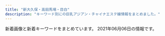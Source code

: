 ```yaml
---
title: "新大久保・高田馬場・目白"
description: "キーワード別にの巨乳アジアン・チャイナエステ嬢情報をまとめました。"
---
```


新着画像と新着キーワードをまとめています。
2021年06月06日の情報です。

<DmmAffiliateIns />
<KeywordTable
  shops={
    [
    {
        "keywords": {},
        "name": "\u6c34\u8272-\u30df\u30ba\u30a4\u30ed-",
        "img_links": [
            "http://kobo.mssg.jp/images/staff_bj4.png",
            "http://kobo.mssg.jp/layer/images/top.jpg",
            "http://kobo.mssg.jp/images/top2.jpg",
            "http://kobo.mssg.jp/images/top1.jpg",
            "http://kobo.mssg.jp/images/staff_bj1.png",
            "http://kobo.mssg.jp/layer/images/top/top_04.jpg",
            "http://kobo.mssg.jp/layer/images/top/top_02.jpg",
            "http://kobo.mssg.jp/images/staff_2b.jpg",
            "http://kobo.mssg.jp/layer/images/top/top_05.jpg",
            "http://kobo.mssg.jp/layer/images/top/top_08.png",
            "http://kobo.mssg.jp/images/1.jpg",
            "http://kobo.mssg.jp/images/staff_5.jpg",
            "http://kobo.mssg.jp/layer/images/top/top_03.jpg",
            "http://kobo.mssg.jp/layer/images/top/top_06.jpg",
            "http://kobo.mssg.jp/images/staff_2a.jpg",
            "http://kobo.mssg.jp/images/staff_8a.jpg",
            "http://kobo.mssg.jp/layer/images/top/top_01.jpg",
            "http://kobo.mssg.jp/images/info.png",
            "http://kobo.mssg.jp/images/s_info.png",
            "http://kobo.mssg.jp/images/staff_9a.jpg",
            "http://kobo.mssg.jp/images/staff_9b.jpg",
            "http://kobo.mssg.jp/images/staff_10a.jpg",
            "http://kobo.mssg.jp/images/wenzi-staff.png",
            "http://kobo.mssg.jp/images/staff_4.jpg",
            "http://kobo.mssg.jp/images/staff_8.jpg"
        ],
        "station": "JR\u5927\u4e45\u4fdd\u99c5\u5317\u53e3",
        "url": "http://kobo.mssg.jp/"
    },
    {
        "img_links": [
            "http://pretty.este.work/tg.jpg",
            "http://pretty.este.work/sakura.jpg",
            "http://pretty.este.work/nana.jpg",
            "http://pretty.este.work/sayurin.jpg",
            "http://pretty.este.work/news.jpg",
            "http://pretty.este.work/interior_t.jpg",
            "http://pretty.este.work/rec2.png",
            "http://pretty.este.work/rec1.png",
            "http://pretty.este.work/2.jpg",
            "http://pretty.este.work/up.jpg",
            "http://pretty.este.work/1.jpg",
            "http://pretty.este.work/int1.png",
            "http://pretty.este.work/3.jpg",
            "http://pretty.este.work/4.jpg",
            "http://pretty.este.work/staff_t.jpg",
            "http://pretty.este.work/head.jpg",
            "http://pretty.este.work/ayumi.jpg",
            "http://pretty.este.work/hana.jpg"
        ],
        "name": "Pretty \uff5e\u30d7\u30ea\u30c6\u30a3\u30fc\uff5e",
        "station": "JR\u9ad8\u7530\u99ac\u5834\u99c5",
        "keywords": {},
        "url": "http://pretty.este.work/"
    },
    {
        "url": "http://www.aromaonly1.com/",
        "station": "JR\u9ad8\u7530\u99ac\u5834\u99c5",
        "keywords": {
            "86": 4,
            "E": 2,
            "88": 3,
            "C": 3,
            "D": 2
        },
        "img_links": [
            "http://www.aromaonly1.com/my_work/images/pic1.png",
            "http://www.aromaonly1.com/images/index_08.jpg",
            "http://www.aromaonly1.com/uploads/2f5941103973429d3981087968a845a3.jpg",
            "http://www.aromaonly1.com/images/link_10.jpg",
            "http://www.aromaonly1.com/images/index_02.jpg",
            "http://www.aromaonly1.com/uploads/56e94a67d1aa4ea89d5f2064a387ab96.jpg",
            "http://www.aromaonly1.com/images/index_07.jpg",
            "http://www.aromaonly1.com/images/girls_10.jpg",
            "http://www.aromaonly1.com/uploads/b43afdf6c0db7020b472f89b05664984.jpg",
            "http://www.aromaonly1.com/images/index_21.jpg",
            "http://www.aromaonly1.com/images/index_06.jpg",
            "http://www.aromaonly1.com/images/index_03.jpg",
            "http://www.aromaonly1.com/images/index_04.jpg",
            "http://www.aromaonly1.com/uploads/8e9e8b4d89b256773f17dff61368328c.jpg",
            "http://www.aromaonly1.com/images/interior_10.jpg",
            "http://www.aromaonly1.com/uploads/3e6ede4dd71b9611bfc0fc01fff82057.jpg",
            "http://www.aromaonly1.com/images/service_10.jpg",
            "http://www.aromaonly1.com/images/index_11.jpg",
            "http://www.aromaonly1.com/images/fanhui.png",
            "http://www.aromaonly1.com/uploads/5f4083d49285cbe64774b1bd70e86150.jpg",
            "http://www.aromaonly1.com/images/index_15.jpg",
            "http://www.aromaonly1.com/images/index_20.jpg",
            "http://www.aromaonly1.com/images/service_11.jpg",
            "http://www.aromaonly1.com/uploads/e01fa669285bc99ba782abfd90a08bb2.jpg",
            "http://www.aromaonly1.com/uploads/c24b4a66b959c50d941c227e2167e47a.jpg",
            "http://www.aromaonly1.com/images/index_01.jpg",
            "http://www.aromaonly1.com/uploads/39a20c0f1405de5aa73fad53492e41be.jpg",
            "http://www.aromaonly1.com/uploads/18799c1985ca7d1cd026808323ec51c2.jpg",
            "http://www.aromaonly1.com/uploads/015cba9c432d730d26583fe998534fa6.jpg",
            "http://www.aromaonly1.com/images/index_14.jpg",
            "http://www.aromaonly1.com/images/index_18.jpg",
            "http://www.aromaonly1.com/uploads/66dc68de1f9c001b6f15d52303314efc.jpg",
            "http://www.aromaonly1.com/uploads/ac75f516de3602f2ed5de1d9e2383a35.jpg",
            "http://www.aromaonly1.com/images/index_16.jpg",
            "http://www.aromaonly1.com/images/index_17.jpg",
            "http://www.aromaonly1.com/images/aromaonly1_468x60.png",
            "http://www.aromaonly1.com/images/index_05.jpg",
            "http://www.aromaonly1.com/images/index_12.jpg",
            "http://www.aromaonly1.com/uploads/0d74a4af5e268e3562daa56048c13906.jpg",
            "http://www.aromaonly1.com/images/index_19.jpg"
        ],
        "name": "NEW ONLY ONE"
    },
    {
        "station": "JR\u5927\u4e45\u4fdd\u99c5\u5357\u53e3",
        "keywords": {},
        "img_links": [],
        "url": "https://venus.tyo.ac/",
        "name": "Venus -\u30f4\u30a3\u30fc\u30ca\u30b9-"
    },
    {
        "station": "JR\u5927\u4e45\u4fdd\u99c5\u5317\u53e3",
        "img_links": [],
        "url": "http://gogonoheya.ies.fun/",
        "keywords": {},
        "name": "Rabenda\u30fb\u30e9\u30d9\u30f3\u30c0\u30fc"
    },
    {
        "name": "RAN\uff5e\u30e9\u30f3\uff5e",
        "img_links": [
            "http://esthe.top/images/room_images/gallery-03.jpg",
            "http://esthe.top/images/an_2_03.jpg",
            "http://esthe.top/images/room_images/gallery-04.jpg",
            "http://esthe.top/images/demo/slider/tooltips/slide4.png",
            "http://esthe.top/images/acs_ima/access-04.jpg",
            "http://esthe.top/images/staff_images/staff_04b.jpg",
            "http://esthe.top/images/an_2_04.jpg",
            "http://esthe.top/images/index_02.jpg",
            "http://esthe.top/images/an_1_02.jpg",
            "http://esthe.top/images/demo/slider/images/slide3.png",
            "http://esthe.top/images/Bottom_01.jpg",
            "http://esthe.top/images/demo/slider/tooltips/slide3.png",
            "http://esthe.top/images/staff_images/staff_09a.jpg",
            "http://esthe.top/images/staff_images/staff_013a.jpg",
            "http://esthe.top/images/acs_ima/access-02.jpg",
            "http://esthe.top/images/room_images/gallery-05.jpg",
            "http://esthe.top/images/demo/slider/images/slide2.png",
            "http://esthe.top/images/staff_images/staff_07a.jpg",
            "http://esthe.top/images/demo/slider/images/slide4.png",
            "http://esthe.top/images/an_2_06.jpg",
            "http://esthe.top/images/room_images/index-01.jpg",
            "http://esthe.top/images/demo/slider/images/slide1.png",
            "http://esthe.top/images/room_images/gallery-01.jpg",
            "http://esthe.top/images/demo/slider/tooltips/slide1.png",
            "http://esthe.top/images/staff_images/staff_09b.jpg",
            "http://esthe.top/images/an_1_04.jpg",
            "http://esthe.top/images/room_images/gallery-02.jpg",
            "http://esthe.top/images/demo/slider/tooltips/slide5.png",
            "http://esthe.top/images/an_1_03.jpg",
            "http://esthe.top/images/QRcode.jpg",
            "http://esthe.top/images/staff_images/staff_01b.jpg",
            "http://esthe.top/images/an_2_05.jpg",
            "http://esthe.top/images/an_2_07.jpg",
            "http://esthe.top/images/room_images/index-02.jpg",
            "http://esthe.top/images/staff_images/staff_010a.jpg",
            "http://esthe.top/images/demo/slider/tooltips/slide2.png",
            "http://esthe.top/images/room_images/gallery-06.jpg",
            "http://esthe.top/images/an_2_02.jpg",
            "http://esthe.top/images/an_1_05.jpg",
            "http://esthe.top/images/acs_ima/access-03.jpg",
            "http://esthe.top/images/Bottom_02.jpg",
            "http://esthe.top/images/acs_ima/access-01.jpg",
            "http://esthe.top/images/demo/slider/images/slide5.png",
            "http://esthe.top/images/an_1_06.jpg",
            "http://esthe.top/images/staff_images/staff_07b.jpg",
            "http://esthe.top/images/staff_images/staff_010b.jpg",
            "http://esthe.top/images/an_1_07.jpg",
            "http://esthe.top/images/staff_images/staff_012a.jpg",
            "http://esthe.top/images/staff_images/staff_01a.jpg",
            "http://esthe.top/images/staff_images/staff_04a.jpg"
        ],
        "station": "JR\u9ad8\u7530\u99ac\u5834\u99c5\u6771\u53e3",
        "keywords": {},
        "url": "http://esthe.top/"
    },
    {
        "station": "JR\u65b0\u5927\u4e45\u4fdd\u99c5",
        "url": "http://familiar.tyo.cm/",
        "img_links": [
            "http://familiar.tyo.cm/photos/sites/37/2019/10/2019100304481325.jpg",
            "http://familiar.tyo.cm/photos/sites/37/2019/10/2019102502193826.jpg",
            "http://familiar.tyo.cm/photos/sites/37/2021/05/2021052506592522.jpg",
            "http://familiar.tyo.cm/photos/sites/37/2019/03/2019032406115598.jpg",
            "http://familiar.tyo.cm/photos/sites/37/2019/03/2019032406115451.jpg",
            "http://familiar.tyo.cm/photos/sites/37/2019/03/2019031806471671.jpg",
            "http://familiar.tyo.cm/photos/sites/37/2019/11/2019112002511160.jpg",
            "http://familiar.tyo.cm/photos/sites/37/2019/12/2019120401354873.jpg",
            "http://familiar.tyo.cm/images/1.png",
            "http://familiar.tyo.cm/photos/sites/37/2019/11/2019110802115992.jpg",
            "http://familiar.tyo.cm/photos/sites/37/2019/12/2019120502265383.jpg",
            "http://familiar.tyo.cm/photos/sites/37/2019/09/2019090503385014.jpg",
            "http://familiar.tyo.cm/photos/sites/37/2019/06/2019061502562745.jpg",
            "http://familiar.tyo.cm/photos/sites/37/2019/12/2019120401354980.jpg",
            "http://familiar.tyo.cm/photos/sites/37/2018/12/2018121903013346.jpg",
            "http://familiar.tyo.cm/photos/sites/37/2019/12/201912130833132.jpg",
            "http://familiar.tyo.cm/photos/sites/37/2019/03/2019032406115446.jpg",
            "http://familiar.tyo.cm/photos/sites/37/2019/03/2019032406115312.jpg",
            "http://familiar.tyo.cm/images/s_staff.jpg",
            "http://familiar.tyo.cm/photos/sites/37/2019/12/2019120401355046.jpg",
            "http://familiar.tyo.cm/photos/sites/37/2019/06/2019060406241084.jpg",
            "http://familiar.tyo.cm/photos/sites/37/2021/05/2021052506414738.jpg",
            "http://familiar.tyo.cm/images/top.png",
            "http://familiar.tyo.cm/photos/sites/37/2019/03/2019032406115311.jpg",
            "http://familiar.tyo.cm/photos/sites/37/2019/06/201906040617136.jpg",
            "http://familiar.tyo.cm/photos/sites/37/2019/11/2019112902341792.jpg",
            "http://familiar.tyo.cm/images/tel.png",
            "http://familiar.tyo.cm/photos/sites/37/2019/06/2019060406161857.jpg",
            "http://familiar.tyo.cm/images/s_news.jpg",
            "http://familiar.tyo.cm/photos/sites/37/2019/03/2019032406115491.jpg",
            "http://familiar.tyo.cm/photos/sites/37/2018/12/2018121903022968.jpg",
            "http://familiar.tyo.cm/photos/sites/37/2019/12/2019120502264671.jpg",
            "http://familiar.tyo.cm/photos/sites/37/2019/06/2019061502562797.jpg",
            "http://familiar.tyo.cm/images/mobile.jpg",
            "http://familiar.tyo.cm/photos/sites/37/2019/10/2019102408541458.jpg",
            "http://familiar.tyo.cm/photos/sites/37/2019/06/2019062210030384.jpg",
            "http://familiar.tyo.cm/photos/sites/37/2019/09/201909270657496.jpg",
            "http://familiar.tyo.cm/images/s_link.jpg",
            "http://familiar.tyo.cm/photos/sites/37/2019/06/2019061502562798.jpg",
            "http://familiar.tyo.cm/photos/sites/37/2019/03/2019032406115440.jpg",
            "http://familiar.tyo.cm/photos/sites/37/2019/10/2019102502193551.jpg"
        ],
        "keywords": {
            "83": 7,
            "87": 58,
            "C": 2,
            "86": 74,
            "D": 151,
            "88": 21,
            "E": 28,
            "85": 21
        },
        "name": "Familiar\u30fb\u30d5\u30a1\u30df\u30ea\u30fc\u30a2"
    },
    {
        "img_links": [
            "http://www.kity.work/img/sara1.jpg",
            "http://www.kity.work/images/interior_t.jpg",
            "http://www.kity.work/images/ac2.jpg",
            "http://www.kity.work/images/tg.jpg",
            "http://www.kity.work/img/erina1.jpg",
            "http://www.kity.work/staff/sara.jpg",
            "http://www.kity.work/images/3.jpg",
            "http://www.kity.work/img/aoi1.jpg",
            "http://www.kity.work/images/6.jpg",
            "http://www.kity.work/images/tel.jpg",
            "http://www.kity.work/img/yuka2.jpg",
            "http://www.kity.work/img/nana1.jpg",
            "http://www.kity.work/images/s1.jpg",
            "http://www.kity.work/staff/yuka.jpg",
            "http://www.kity.work/img/aoi2.jpg",
            "http://www.kity.work/staff/aoi.jpg",
            "http://www.kity.work/images/int2.jpg",
            "http://www.kity.work/images/1.jpg",
            "http://www.kity.work/images/news.jpg",
            "http://www.kity.work/images/5.jpg",
            "http://www.kity.work/images/7.jpg",
            "http://www.kity.work/images/head.jpg",
            "http://www.kity.work/img/erina2.jpg",
            "http://www.kity.work/images/staff_t.jpg",
            "http://www.kity.work/images/s2.jpg",
            "http://www.kity.work/images/s1.png",
            "http://www.kity.work/img/sara2.jpg",
            "http://www.kity.work/images/up.jpg",
            "http://www.kity.work/images/int1.jpg",
            "http://www.kity.work/staff/nana.jpg",
            "http://www.kity.work/images/sys.jpg",
            "http://www.kity.work/img/yuka1.jpg",
            "http://www.kity.work/staff/erina.jpg"
        ],
        "keywords": {},
        "station": "JR\u9ad8\u7530\u99ac\u5834\u99c5\u65e9\u7a32\u7530\u53e3",
        "name": "\u98a8\u96c5\u5802 \uff5e\u3075\u3046\u304c\u3069\u3046\uff5e",
        "url": "http://www.kity.work/"
    },
    {
        "name": "\u7652\u3057\u306e\u51fa\u4f1a\u3044",
        "img_links": [
            "http://p-aroma.work/staff/mayu.jpg",
            "http://p-aroma.work/images/int2.png",
            "http://p-aroma.work/img/kasumi1.png",
            "http://p-aroma.work/images/int1.png",
            "http://p-aroma.work/images/1.jpg",
            "http://p-aroma.work/images/news.jpg",
            "http://p-aroma.work/images/s1.jpg",
            "http://p-aroma.work/staff/mirai.jpg",
            "http://p-aroma.work/staff/ayaka.jpg",
            "http://p-aroma.work/img/mirai1.png",
            "http://p-aroma.work/images/s2.jpg",
            "http://p-aroma.work/staff/rina.jpg",
            "http://p-aroma.work/images/3.jpg",
            "http://p-aroma.work/images/head.jpg",
            "http://p-aroma.work/staff/kasumi.jpg",
            "http://p-aroma.work/images/sys.png",
            "http://p-aroma.work/images/tel.jpg",
            "http://p-aroma.work/images/7.jpg",
            "http://p-aroma.work/img/ayaka1.png",
            "http://p-aroma.work/images/4.jpg",
            "http://p-aroma.work/img/haru1.png",
            "http://p-aroma.work/img/rina1.png",
            "http://p-aroma.work/images/2.jpg",
            "http://p-aroma.work/images/6.jpg",
            "http://p-aroma.work/staff/haru.jpg",
            "http://p-aroma.work/img/mayu1.png",
            "http://p-aroma.work/images/s1.png",
            "http://p-aroma.work/images/staff_t.png",
            "http://p-aroma.work/images/interior_t.png",
            "http://p-aroma.work/images/mobile.jpg"
        ],
        "url": "http://p-aroma.work/",
        "station": "JR\u5927\u4e45\u4fdd\u99c5\u5317\u53e3",
        "keywords": {}
    },
    {
        "img_links": [
            "https://www.cocoro556.in/img/material/pageheaderimg1.jpg",
            "https://www.cocoro556.in/img/material/pageheaderimg3.jpg",
            "https://www.cocoro556.in/img/material/p3_t1.png",
            "https://www.cocoro556.in/img/girl/thumb/smain1671d805234c8fbb465b0ed26b0a1e25b455.jpg",
            "https://www.cocoro556.in/img/material/gm6_rollout.png",
            "https://www.cocoro556.in/img/material/top_t1.png",
            "https://www.cocoro556.in/img/material/p6_t3.png",
            "https://www.cocoro556.in/img/girl/main/smain126142f85375ac3eb532582567360874d2d6.jpg",
            "https://www.cocoro556.in/img/girl/thumb/smain1421b75436b0012f83588e08b8d8eb48c8c2.jpg",
            "https://www.cocoro556.in/img/material/gm3_rollout.png",
            "https://www.cocoro556.in/img/material/mobilesite.png",
            "https://www.cocoro556.in/img/material/p6_t3_subt1.png",
            "https://www.cocoro556.in/img/girl/thumb/smain1442346e3df3ff1cef1386c89c6ba9e9f72e.jpg",
            "https://www.cocoro556.in/img/girl/thumb/smain1443346e3df3ff1cef1386c89c6ba9e9f72e.jpg",
            "https://www.cocoro556.in/img/camp/camp20210501premium.jpg",
            "https://www.cocoro556.in/img/material/pd_number.png",
            "https://www.cocoro556.in/img/material/pd_st1.png",
            "https://www.cocoro556.in/img/girl/list/slist144346e3df3ff1cef1386c89c6ba9e9f72e.jpg",
            "https://www.cocoro556.in/img/material/p3_1_t1.png",
            "https://www.cocoro556.in/img/girl/thumb/smain1461f806d031a1244ccfaa8b4d307f6ef6d7.jpg",
            "https://www.cocoro556.in/img/girl/main/smain1671d805234c8fbb465b0ed26b0a1e25b455.jpg",
            "https://www.cocoro556.in/img/girl/list/slist154a1f8e548a2959236fdd0e7abcde80ac7.jpg",
            "https://www.cocoro556.in/img/girl/thumb/smain1491773ceed1a7cd35919e9c6866285fb943.jpg",
            "https://www.cocoro556.in/img/girl/main/smain1491773ceed1a7cd35919e9c6866285fb943.jpg",
            "https://www.cocoro556.in/img/girl/thumb/smain1423ae12bc52cc115b3190fbe6a84a8ffa74.jpg",
            "https://www.cocoro556.in/img/material/p2_t2_subt5_m2.png",
            "https://www.cocoro556.in/img/material/top_t2.png",
            "https://www.cocoro556.in/img/material/p2_t2_sub_m1_3.png",
            "https://www.cocoro556.in/img/material/photost3rev1.png",
            "https://www.cocoro556.in/img/girl/thumb/smain1543ab2e0ee9f9fde8103e9fe80e33b07761.jpg",
            "https://www.cocoro556.in/img/girl/thumb/smain1541a1f8e548a2959236fdd0e7abcde80ac7.jpg",
            "https://www.cocoro556.in/img/material/gm2_rollout.png",
            "https://www.cocoro556.in/img/material/p2_t2.png",
            "https://www.cocoro556.in/img/girl/main/smain16616b52cc464ee28ef5cf18bb2b1e5be8c2.jpg",
            "https://www.cocoro556.in/img/material/top_t4.png",
            "https://www.cocoro556.in/img/material/gm6_rollover.png",
            "https://www.cocoro556.in/img/girl/thumb/smain1672d805234c8fbb465b0ed26b0a1e25b455.jpg",
            "https://www.cocoro556.in/img/material/pd_st3.png",
            "https://www.cocoro556.in/img/girl/thumb/smain14922dea5bdda380e76839c012ab24bd9f82.jpg",
            "https://www.cocoro556.in/img/girl/main/smain1541a1f8e548a2959236fdd0e7abcde80ac7.jpg",
            "https://www.cocoro556.in/img/girl/list/slist1666b52cc464ee28ef5cf18bb2b1e5be8c2.jpg",
            "https://www.cocoro556.in/img/girl/thumb/smain16616b52cc464ee28ef5cf18bb2b1e5be8c2.jpg",
            "https://www.cocoro556.in/img/girl/thumb/smain1441346e3df3ff1cef1386c89c6ba9e9f72e.jpg",
            "https://www.cocoro556.in/img/material/gm4_rollout.png",
            "https://www.cocoro556.in/img/girl/list/slist149a7ba2e87eeed7d2ede49599bc2037647.jpg",
            "https://www.cocoro556.in/img/girl/thumb/smain16626b52cc464ee28ef5cf18bb2b1e5be8c2.jpg",
            "https://www.cocoro556.in/img/girl/thumb/smain1422b75436b0012f83588e08b8d8eb48c8c2.jpg",
            "https://www.cocoro556.in/img/material/gm3_rollover.png",
            "https://www.cocoro556.in/img/girl/list/slist16435ee9e4407f412c3d2708030a189f1c0.jpg",
            "https://www.cocoro556.in/img/material/top_t3_subt1.png",
            "https://www.cocoro556.in/img/material/p6_t1.png",
            "https://www.cocoro556.in/img/material/p2_t2_subt2.png",
            "https://www.cocoro556.in/img/material/photost5.png",
            "https://www.cocoro556.in/img/girl/list/slist167f0b4414b94d2c934624a47b21815ef54.jpg",
            "https://www.cocoro556.in/img/camp/camp20210601.jpg",
            "https://www.cocoro556.in/img/material/p2_t2_sub_m1_2.png",
            "https://www.cocoro556.in/img/material/accminimgrev1.jpg",
            "https://www.cocoro556.in/img/material/photost2rev1.png",
            "https://www.cocoro556.in/img/girl/thumb/smain16636b52cc464ee28ef5cf18bb2b1e5be8c2.jpg",
            "https://www.cocoro556.in/img/material/p2_t2_sub_m1_1.png",
            "https://www.cocoro556.in/img/girl/main/smain1461f806d031a1244ccfaa8b4d307f6ef6d7.jpg",
            "https://www.cocoro556.in/img/girl/thumb/smain1462f806d031a1244ccfaa8b4d307f6ef6d7.jpg",
            "https://www.cocoro556.in/img/material/top_t3_imgrev1.jpg",
            "https://www.cocoro556.in/img/material/photost7.png",
            "https://www.cocoro556.in/img/girl/thumb/smain14634879628e490d1ecf1cd7a9d727569f95.jpg",
            "https://www.cocoro556.in/img/material/photost6.png",
            "https://www.cocoro556.in/img/material/pageheaderimg4.jpg",
            "https://www.cocoro556.in/img/material/p2_t2_subt5_m1.png",
            "https://www.cocoro556.in/img/girl/thumb/smain126242f85375ac3eb532582567360874d2d6.jpg",
            "https://www.cocoro556.in/img/material/p2_t2_subt4.png",
            "https://www.cocoro556.in/img/girl/main/smain164135ee9e4407f412c3d2708030a189f1c0.jpg",
            "https://www.cocoro556.in/img/material/pd_st2.png",
            "https://www.cocoro556.in/img/girl/thumb/smain1493773ceed1a7cd35919e9c6866285fb943.jpg",
            "https://www.cocoro556.in/img/material/pageheaderimg2.jpg",
            "https://www.cocoro556.in/img/girl/main/smain1421b75436b0012f83588e08b8d8eb48c8c2.jpg",
            "https://www.cocoro556.in/img/material/top_t3.png",
            "https://www.cocoro556.in/img/girl/thumb/smain1542a1f8e548a2959236fdd0e7abcde80ac7.jpg",
            "https://www.cocoro556.in/img/girl/list/slist146f806d031a1244ccfaa8b4d307f6ef6d7.jpg",
            "https://www.cocoro556.in/img/girl/thumb/smain164135ee9e4407f412c3d2708030a189f1c0.jpg",
            "https://www.cocoro556.in/img/material/gm5_rollout.png",
            "https://www.cocoro556.in/img/material/photost1.png",
            "https://www.cocoro556.in/img/material/p2_t2_subt4_m1.png",
            "https://www.cocoro556.in/img/girl/main/smain1441346e3df3ff1cef1386c89c6ba9e9f72e.jpg",
            "https://www.cocoro556.in/img/material/p2_t2_subt5.png",
            "https://www.cocoro556.in/img/material/ftel.png",
            "https://www.cocoro556.in/img/girl/thumb/smain1673d805234c8fbb465b0ed26b0a1e25b455.jpg",
            "https://www.cocoro556.in/img/material/gm5_rollover.png",
            "https://www.cocoro556.in/img/girl/thumb/smain126332fd72809eba38056753c1720b05d8d5.jpg",
            "https://www.cocoro556.in/img/material/p6_t2.png",
            "https://www.cocoro556.in/img/material/p5_t1.png",
            "https://www.cocoro556.in/img/material/gm2_rollover.png",
            "https://www.cocoro556.in/img/girl/list/slist12642f85375ac3eb532582567360874d2d6.jpg",
            "https://www.cocoro556.in/img/girl/list/slist142b75436b0012f83588e08b8d8eb48c8c2.jpg",
            "https://www.cocoro556.in/img/girl/thumb/smain126142f85375ac3eb532582567360874d2d6.jpg",
            "https://www.cocoro556.in/img/material/p2_t2_subt3.png",
            "https://www.cocoro556.in/img/material/gm1_rollover.png",
            "https://www.cocoro556.in/img/camp/camp20210403short.jpg",
            "https://www.cocoro556.in/img/material/p2_t2_subt1.png",
            "https://www.cocoro556.in/img/material/age_rollout.png",
            "https://www.cocoro556.in/img/material/p6_t2_subt1.png",
            "https://www.cocoro556.in/img/material/leftinfo.png",
            "https://www.cocoro556.in/img/material/photost4rev1.png",
            "https://www.cocoro556.in/img/material/gm1_rollout.png"
        ],
        "station": "JR\u5927\u4e45\u4fdd\u99c5\u5317\u53e3",
        "url": "https://www.cocoro556.in/",
        "name": "COCORO",
        "keywords": {
            "E": 1,
            "C": 21,
            "\u30bb\u30af\u30b7\u30fc": 1
        }
    },
    {
        "img_links": [
            "http://familiar.ests.jp/photos/sites/33/2020/10/2020101901153954.jpg",
            "http://familiar.ests.jp/images/staff_bj1s.png",
            "http://familiar.ests.jp/images/service.jpg",
            "http://familiar.ests.jp/images/acc.png",
            "http://familiar.ests.jp/images/bian.jpg",
            "http://familiar.ests.jp/images/staff_bj4s.png",
            "http://familiar.ests.jp/images/nei_bj1.png",
            "http://familiar.ests.jp/images/news.png",
            "http://familiar.ests.jp/photos/sites/33/2019/09/2019092718570723.jpg",
            "http://familiar.ests.jp/photos/sites/33/2019/07/2019073009094778.jpg",
            "http://familiar.ests.jp/images/s_staff.png",
            "http://familiar.ests.jp/images/info.png",
            "http://familiar.ests.jp/images/s_service.png",
            "http://familiar.ests.jp/images/top.jpg",
            "http://familiar.ests.jp/photos/sites/33/2020/10/2020101409554799.jpg",
            "http://familiar.ests.jp/images/mobile.jpg",
            "http://familiar.ests.jp/images/s_link.png",
            "http://familiar.ests.jp/photos/sites/33/2019/09/2019092318545965.jpg",
            "http://familiar.ests.jp/photos/sites/33/2019/09/2019092718554568.jpg"
        ],
        "url": "http://familiar.ests.jp/",
        "station": "JR\u9ad8\u7530\u99ac\u5834\u99c5\u65e9\u7a32\u7530\u53e3",
        "name": "\u99ac\u5834one",
        "keywords": {
            "86": 3,
            "83": 3,
            "C": 18
        }
    },
    {
        "station": "JR\u5927\u4e45\u4fdd\u99c5\u5317\u53e3",
        "img_links": [
            "http://aes-treat.com/scdl/staff/10861mb.jpg",
            "http://aes-treat.com/scdl/staff/10941mb.jpg",
            "http://aes-treat.com/scdl/staff/10771mb.jpg",
            "http://aes-treat.com/scdl/staff/11191.jpg",
            "http://aes-treat.com/scdl/staff/10721.jpg",
            "http://aes-treat.com/scdl/staff/11051.jpg",
            "http://aes-treat.com/img/ttl_staff.png",
            "http://aes-treat.com/img/ttl_mobile.jpg",
            "http://aes-treat.com/scdl/staff/11051mb.jpg",
            "http://aes-treat.com/scdl/staff/11161mb.jpg",
            "http://aes-treat.com/scdl/staff/10981mb.jpg",
            "http://aes-treat.com/scdl/staff/10651.jpg",
            "http://aes-treat.com/scdl/staff/10981.jpg",
            "http://aes-treat.com/scdl/staff/10681.jpg",
            "http://aes-treat.com/scdl/staff/10971.jpg",
            "http://aes-treat.com/img/ttl_sister.png",
            "http://aes-treat.com/scdl/staff/11131.jpg",
            "http://aes-treat.com/scdl/staff/11111.jpg",
            "http://aes-treat.com/scdl/staff/10901mb.jpg",
            "http://aes-treat.com/scdl/staff/10891mb.jpg",
            "http://aes-treat.com/scdl/staff/10771.jpg",
            "http://aes-treat.com/scdl/staff/11191mb.jpg",
            "http://aes-treat.com/scdl/staff/10841.jpg",
            "http://aes-treat.com/scdl/staff/10972.jpg",
            "http://aes-treat.com/scdl/staff/11131mb.jpg",
            "http://aes-treat.com/scdl/staff/11211.jpg",
            "http://aes-treat.com/scdl/staff/11101mb.jpg",
            "http://aes-treat.com/scdl/staff/11091mb.jpg",
            "http://aes-treat.com/scdl/staff/11081.jpg",
            "http://aes-treat.com/scdl/staff/10811mb.jpg",
            "http://aes-treat.com/img/system/campaign.jpg",
            "http://aes-treat.com/img/ttl_attbnr.jpg",
            "http://aes-treat.com/scdl/staff/11151mb.jpg",
            "http://aes-treat.com/scdl/staff/11041mb.jpg",
            "http://aes-treat.com/scdl/staff/10681mb.jpg",
            "http://aes-treat.com/scdl/staff/11201mb.jpg",
            "http://aes-treat.com/pic/head.jpg",
            "http://aes-treat.com/scdl/staff/11201.jpg",
            "http://aes-treat.com/scdl/staff/10971mb.jpg",
            "http://aes-treat.com/scdl/staff/11151.jpg",
            "http://aes-treat.com/scdl/staff/10902.jpg",
            "http://aes-treat.com/scdl/staff/10941.jpg",
            "http://aes-treat.com/img/ttl_att.png",
            "http://aes-treat.com/scdl/staff/11091.jpg",
            "http://aes-treat.com/scdl/staff/10901.jpg",
            "http://aes-treat.com/scdl/staff/10811.jpg",
            "http://aes-treat.com/scdl/staff/11161.jpg",
            "http://aes-treat.com/i/files/homeimg.jpg",
            "http://aes-treat.com/scdl/staff/10171mb.jpg",
            "http://aes-treat.com/scdl/staff/11111mb.jpg",
            "http://aes-treat.com/scdl/staff/11211mb.jpg",
            "http://aes-treat.com/scdl/staff/11101.jpg",
            "http://aes-treat.com/pic/top2.jpg",
            "http://aes-treat.com/scdl/staff/10171.jpg",
            "http://aes-treat.com/scdl/staff/10651mb.jpg",
            "http://aes-treat.com/scdl/staff/10721mb.jpg",
            "http://aes-treat.com/scdl/staff/10891.jpg",
            "http://aes-treat.com/scdl/staff/11162.jpg",
            "http://aes-treat.com/pic/top1.jpg",
            "http://aes-treat.com/scdl/staff/11121mb.jpg",
            "http://aes-treat.com/scdl/staff/10841mb.jpg",
            "http://aes-treat.com/img/ttl_nouka.jpg",
            "http://aes-treat.com/scdl/staff/11121.jpg",
            "http://aes-treat.com/scdl/staff/10861.jpg",
            "http://aes-treat.com/scdl/staff/11081mb.jpg",
            "http://aes-treat.com/scdl/staff/10842.jpg",
            "http://aes-treat.com/scdl/staff/11041.jpg"
        ],
        "name": "Lovely Heart \u5927\u4e45\u4fdd\u5225\u9928",
        "keywords": {
            "C": 37
        },
        "url": "http://aes-treat.com/"
    },
    {
        "url": "http://www.e-candy.work/",
        "station": "\u65b0\u5927\u4e45\u4fdd\u99c5",
        "keywords": {},
        "img_links": [
            "http://www.e-candy.work/images/8.jpg",
            "http://www.e-candy.work/images/info.png",
            "http://www.e-candy.work/images/s1.png",
            "http://www.e-candy.work/img/nana1.jpg",
            "http://www.e-candy.work/img/mimi1.jpg",
            "http://www.e-candy.work/images/mobile.jpg",
            "http://www.e-candy.work/images/sys3.png",
            "http://www.e-candy.work/images/tel.jpg",
            "http://www.e-candy.work/img/miki1.jpg",
            "http://www.e-candy.work/img/nami1.jpg",
            "http://www.e-candy.work/images/1.jpg",
            "http://www.e-candy.work/img/rina1.jpg",
            "http://www.e-candy.work/images/interior_t.png",
            "http://www.e-candy.work/images/11.jpg",
            "http://www.e-candy.work/img/aya1.jpg",
            "http://www.e-candy.work/images/10.jpg",
            "http://www.e-candy.work/images/12.jpg",
            "http://www.e-candy.work/images/3.jpg",
            "http://www.e-candy.work/images/5.jpg",
            "http://www.e-candy.work/images/news.jpg",
            "http://www.e-candy.work/images/head.jpg",
            "http://www.e-candy.work/img/haruka1.jpg",
            "http://www.e-candy.work/img/hana1.jpg",
            "http://www.e-candy.work/images/sys1.jpg",
            "http://www.e-candy.work/images/sys2.jpg",
            "http://www.e-candy.work/images/int2.png",
            "http://www.e-candy.work/images/6.jpg",
            "http://www.e-candy.work/images/newface.png",
            "http://www.e-candy.work/images/7.jpg",
            "http://www.e-candy.work/images/9.jpg",
            "http://www.e-candy.work/img/yui1.jpg",
            "http://www.e-candy.work/img/risa1.jpg",
            "http://www.e-candy.work/img/ai1.jpg",
            "http://www.e-candy.work/images/staff_t.png",
            "http://www.e-candy.work/images/int1.png",
            "http://www.e-candy.work/images/4.jpg"
        ],
        "name": "Lui\uff5e\u30eb\u30a4\uff5e"
    },
    {
        "img_links": [
            "http://aes-salon.com/scdl/staff/10121mb.jpg",
            "http://aes-salon.com/img/ttl_nouka.jpg",
            "http://aes-salon.com/scdl/staff/10651.jpg",
            "http://aes-salon.com/scdl/staff/10341.jpg",
            "http://aes-salon.com/scdl/staff/10502.jpg",
            "http://aes-salon.com/scdl/staff/10671mb.jpg",
            "http://aes-salon.com/scdl/staff/10441mb.jpg",
            "http://aes-salon.com/scdl/staff/10711mb.jpg",
            "http://aes-salon.com/img/access/road3.jpg",
            "http://aes-salon.com/scdl/staff/10092.jpg",
            "http://aes-salon.com/scdl/staff/10462.jpg",
            "http://aes-salon.com/img/access/roaddm.png",
            "http://aes-salon.com/scdl/staff/10501mb.jpg",
            "http://aes-salon.com/pic/top2.jpg",
            "http://aes-salon.com/img/ttl_sister.png",
            "http://aes-salon.com/scdl/staff/10731mb.jpg",
            "http://aes-salon.com/scdl/staff/10621mb.jpg",
            "http://aes-salon.com/scdl/staff/10292.jpg",
            "http://aes-salon.com/scdl/staff/10631mb.jpg",
            "http://aes-salon.com/scdl/staff/10621.jpg",
            "http://aes-salon.com/scdl/staff/10472.jpg",
            "http://aes-salon.com/scdl/staff/10291mb.jpg",
            "http://aes-salon.com/scdl/staff/10461mb.jpg",
            "http://aes-salon.com/scdl/staff/10602.jpg",
            "http://aes-salon.com/scdl/staff/10661.jpg",
            "http://aes-salon.com/scdl/staff/10571mb.jpg",
            "http://aes-salon.com/scdl/staff/10591mb.jpg",
            "http://aes-salon.com/scdl/staff/10351mb.jpg",
            "http://aes-salon.com/scdl/staff/10661mb.jpg",
            "http://aes-salon.com/scdl/staff/10411.jpg",
            "http://aes-salon.com/scdl/staff/10731.jpg",
            "http://aes-salon.com/img/ttl_attbnr.jpg",
            "http://aes-salon.com/scdl/staff/10691mb.jpg",
            "http://aes-salon.com/img/ttl_att.png",
            "http://aes-salon.com/img/ttl_bekan.jpg",
            "http://aes-salon.com/scdl/staff/10592.jpg",
            "http://aes-salon.com/scdl/staff/10601.jpg",
            "http://aes-salon.com/scdl/staff/10561mb.jpg",
            "http://aes-salon.com/scdl/staff/10691.jpg",
            "http://aes-salon.com/img/access/road2.jpg",
            "http://aes-salon.com/scdl/staff/10562.jpg",
            "http://aes-salon.com/scdl/staff/10511mb.jpg",
            "http://aes-salon.com/scdl/staff/10651mb.jpg",
            "http://aes-salon.com/scdl/staff/10501.jpg",
            "http://aes-salon.com/scdl/staff/10122.jpg",
            "http://aes-salon.com/scdl/staff/10701mb.jpg",
            "http://aes-salon.com/scdl/staff/10083.jpg",
            "http://aes-salon.com/scdl/staff/10601mb.jpg",
            "http://aes-salon.com/scdl/staff/10694.jpg",
            "http://aes-salon.com/scdl/staff/10591.jpg",
            "http://aes-salon.com/scdl/staff/10471mb.jpg",
            "http://aes-salon.com/scdl/staff/10351.jpg",
            "http://aes-salon.com/scdl/staff/10692.jpg",
            "http://aes-salon.com/scdl/staff/10631.jpg",
            "http://aes-salon.com/scdl/staff/10721mb.jpg",
            "http://aes-salon.com/scdl/staff/10091mb.jpg",
            "http://aes-salon.com/scdl/staff/10693.jpg",
            "http://aes-salon.com/img/access/road4.jpg",
            "http://aes-salon.com/scdl/staff/10641.jpg",
            "http://aes-salon.com/scdl/staff/10461.jpg",
            "http://aes-salon.com/scdl/staff/10561.jpg",
            "http://aes-salon.com/img/access/road1.jpg",
            "http://aes-salon.com/scdl/staff/10091.jpg",
            "http://aes-salon.com/img/system/campaign.jpg",
            "http://aes-salon.com/pic/top1.jpg",
            "http://aes-salon.com/scdl/staff/10291.jpg",
            "http://aes-salon.com/scdl/staff/10511.jpg",
            "http://aes-salon.com/scdl/staff/10081.jpg",
            "http://aes-salon.com/scdl/staff/10342.jpg",
            "http://aes-salon.com/scdl/staff/10641mb.jpg",
            "http://aes-salon.com/scdl/staff/10341mb.jpg",
            "http://aes-salon.com/pic/head.jpg",
            "http://aes-salon.com/scdl/staff/10701.jpg",
            "http://aes-salon.com/img/ttl_mobile.jpg",
            "http://aes-salon.com/scdl/staff/10412.jpg",
            "http://aes-salon.com/scdl/staff/10711.jpg",
            "http://aes-salon.com/scdl/staff/10721.jpg",
            "http://aes-salon.com/img/ttl_staff.png",
            "http://aes-salon.com/scdl/staff/10411mb.jpg",
            "http://aes-salon.com/scdl/staff/10121.jpg",
            "http://aes-salon.com/scdl/staff/10082.jpg",
            "http://aes-salon.com/scdl/staff/10563.jpg",
            "http://aes-salon.com/scdl/staff/10571.jpg",
            "http://aes-salon.com/i/files/homeimg.jpg",
            "http://aes-salon.com/scdl/staff/10471.jpg",
            "http://aes-salon.com/scdl/staff/10441.jpg",
            "http://aes-salon.com/scdl/staff/10081mb.jpg",
            "http://aes-salon.com/scdl/staff/10671.jpg"
        ],
        "name": "Lovely Heart",
        "station": "JR\u5927\u4e45\u4fdd\u99c5\u5317\u53e3",
        "keywords": {
            "C": 38
        },
        "url": "http://aes-salon.com/"
    },
    {
        "keywords": {},
        "img_links": [
            "http://tkoi.work/img/koko1.jpg",
            "http://tkoi.work/img/ai1.jpg",
            "http://tkoi.work/images/b1.jpg",
            "http://tkoi.work/images/sys1.png",
            "http://tkoi.work/sp/images/ac2.png",
            "http://tkoi.work/sp/images/footer.png",
            "http://tkoi.work/sp/images/rec2.png",
            "http://tkoi.work/sp/images/int2.png",
            "http://tkoi.work/images/staff_t.jpg",
            "http://tkoi.work/img/riri1.jpg",
            "http://tkoi.work/sp/img/mika1.jpg",
            "http://tkoi.work/sp/images/int1.png",
            "http://tkoi.work/sp/images/head.jpg",
            "http://tkoi.work/sp/images/rec1.png",
            "http://tkoi.work/sp/menu/top.jpg",
            "http://tkoi.work/sp/img/koko1.jpg",
            "http://tkoi.work/images/interior_t.jpg",
            "http://tkoi.work/images/int2.png",
            "http://tkoi.work/images/s1.png",
            "http://tkoi.work/images/3.jpg",
            "http://tkoi.work/img/mika1.jpg",
            "http://tkoi.work/images/sys2.png",
            "http://tkoi.work/sp/menu/staff.jpg",
            "http://tkoi.work/images/main_top.jpg",
            "http://tkoi.work/images/sm.jpg",
            "http://tkoi.work/sp/images/interior_t.png",
            "http://tkoi.work/sp/images/newsb.png",
            "http://tkoi.work/images/1.jpg",
            "http://tkoi.work/sp/img/ai1.jpg",
            "http://tkoi.work/images/b2.jpg",
            "http://tkoi.work/sp/images/info.png",
            "http://tkoi.work/images/2.jpg",
            "http://tkoi.work/sp/images/ac1.jpg",
            "http://tkoi.work/sp/images/sys.png",
            "http://tkoi.work/images/b3.jpg",
            "http://tkoi.work/images/4.jpg",
            "http://tkoi.work/sp/images/4.jpg",
            "http://tkoi.work/images/int1.png",
            "http://tkoi.work/images/news.png",
            "http://tkoi.work/sp/images/news.jpg",
            "http://tkoi.work/images/head.jpg",
            "http://tkoi.work/sp/images/2.jpg",
            "http://tkoi.work/sp/img/riri1.jpg",
            "http://tkoi.work/sp/images/tel.jpg",
            "http://tkoi.work/images/main_footer.jpg",
            "http://tkoi.work/sp/images/3.jpg",
            "http://tkoi.work/sp/images/info_t.jpg",
            "http://tkoi.work/images/mobile.jpg",
            "http://tkoi.work/sp/images/staff_t.png",
            "http://tkoi.work/sp/images/1.jpg",
            "http://tkoi.work/images/ta.jpg"
        ],
        "name": "\u604b",
        "station": "JR\u9ad8\u7530\u99ac\u5834\u99c5\u65e9\u7a32\u7530\u53e3",
        "url": "http://tkoi.work/"
    },
    {
        "station": "JR\u9ad8\u7530\u99ac\u5834\u99c5\u65e9\u7a32\u7530\u53e3",
        "name": "\u697d\u5712",
        "keywords": {},
        "img_links": [
            "http://massage-1.net/images/home/top.jpg",
            "http://massage-1.net/images/page_top.png",
            "http://massage-1.net/images/top/top_05.jpg",
            "http://massage-1.net/images/top/top_06.jpg",
            "http://massage-1.net/images/staff_image/staf_05a.jpg",
            "http://massage-1.net/images/top/top_08.png",
            "http://massage-1.net/images/top/top_03.jpg",
            "http://massage-1.net/images/top/top_04.jpg",
            "http://massage-1.net/images/top/top_02.jpg",
            "http://massage-1.net/images/top/top_01.jpg"
        ],
        "url": "http://massage-1.net/"
    },
    {
        "keywords": {
            "C": 4
        },
        "img_links": [
            "http://www.enchuen.com/images/img_service03.png",
            "http://www.enchuen.com/images/interior04_s.jpg",
            "http://www.enchuen.com/images/therapist_noa_s.jpg",
            "http://www.enchuen.com/images/img_slider02.png",
            "http://www.enchuen.com/images/h2_alltherapist.png",
            "http://www.enchuen.com/images/h2_instagam.png",
            "http://www.enchuen.com/images/top_slider1.jpg",
            "http://www.enchuen.com/images/tw_footer.png",
            "http://www.enchuen.com/images/btn_gnavi02_no.png",
            "http://www.enchuen.com/images/img_service04.png",
            "http://www.enchuen.com/images/interior04.jpg",
            "http://www.enchuen.com/images/a_qa.png",
            "http://www.enchuen.com/images/h2_twitter.png",
            "http://www.enchuen.com/images/img_service02.png",
            "http://www.enchuen.com/images/btn_gnavi06_no.png",
            "http://www.enchuen.com/images/btn_gnavi01_no.png",
            "http://www.enchuen.com/images/top_slider3.jpg",
            "http://www.enchuen.com/images/top_slider6.jpg",
            "http://www.enchuen.com/images/interior01_s.jpg",
            "http://www.enchuen.com/images/tel_header.png",
            "http://www.enchuen.com/images/img_service06.png",
            "http://www.enchuen.com/images/img_service01.png",
            "http://www.enchuen.com/images/pagetop.png",
            "http://www.enchuen.com/images/top_slider2.jpg",
            "http://www.enchuen.com/images/ins_header.png",
            "http://www.enchuen.com/images/btn_gnavi04_no.png",
            "http://www.enchuen.com/images/mail_header.png",
            "http://www.enchuen.com/images/interior03.jpg",
            "http://www.enchuen.com/images/h2_information.png",
            "http://www.enchuen.com/images/q_qa.png",
            "http://www.enchuen.com/images/h2_alliancegide.png",
            "http://www.enchuen.com/images/therapist_yume_s.jpg",
            "http://www.enchuen.com/images/img_service07.png",
            "http://www.enchuen.com/images/therapist_yona.jpg",
            "http://www.enchuen.com/images/tw_header.png",
            "http://www.enchuen.com/images/img_comimgsoon.jpg",
            "http://www.enchuen.com/images/icon_chi.png",
            "http://www.enchuen.com/images/top_slider4.jpg",
            "http://www.enchuen.com/images/top_slider5.jpg",
            "http://www.enchuen.com/images/h2_link01.png",
            "http://www.enchuen.com/images/therapist_yona_s.jpg",
            "http://www.enchuen.com/images/img_service05.png",
            "http://www.enchuen.com/images/h2_alliancegide2.png",
            "http://www.enchuen.com/images/therapist_kaori.jpg",
            "http://www.enchuen.com/images/h2_servicecontents.png",
            "http://www.enchuen.com/images/h2_linkban.png",
            "http://www.enchuen.com/images/h2_qa.png",
            "http://www.enchuen.com/images/therapist_kaori_s.jpg",
            "http://www.enchuen.com/images/btn_gnavi05_no.png",
            "http://www.enchuen.com/images/ins_footer.png",
            "http://www.enchuen.com/images/img_slider03.png",
            "http://www.enchuen.com/images/therapist_yume.jpg",
            "http://www.enchuen.com/images/icon_eng.png",
            "http://www.enchuen.com/images/h2_contact.png",
            "http://www.enchuen.com/images/mess_footer.png",
            "http://www.enchuen.com/images/ban-tel.png",
            "http://www.enchuen.com/images/img_slider01.png",
            "http://www.enchuen.com/images/img_aromaoil.png",
            "http://www.enchuen.com/images/interior02_s.jpg",
            "http://www.enchuen.com/images/interior03_s.jpg",
            "http://www.enchuen.com/images/btn_gnavi03_no.png",
            "http://www.enchuen.com/images/interior01.jpg",
            "http://www.enchuen.com/images/interior02.jpg",
            "http://www.enchuen.com/images/therapist_noa.jpg"
        ],
        "station": "JR\u65b0\u5927\u4e45\u4fdd\u99c5",
        "name": "\u7e01\u4e2d\u7e01\uff5e\u3048\u3093\u3061\u3085\u3046\u3048\u3093\uff5e",
        "url": "http://www.enchuen.com/"
    },
    {
        "keywords": {
            "\u30c0\u30a4\u30ca\u30de\u30a4\u30c8": 1,
            "E": 3,
            "C": 39,
            "G": 1
        },
        "img_links": [
            "https://est-hana.com/img/material/click_tel_btn.png",
            "https://est-hana.com/img/material/staff_t1.png",
            "https://est-hana.com/img/girl/list/slist19053cc33bb85f739f63e84c2ae2c41c2eb.jpg",
            "https://est-hana.com/img/material/massap7.jpg",
            "https://est-hana.com/img/girl/list/sface189e9ae2d8752cd8b9474ebd62df9909f9b.jpg",
            "https://est-hana.com/img/material/massap6.jpg",
            "https://est-hana.com/img/girl/main/smain184149673a0eecbfdaab27d1a016ce6f4281.jpg",
            "https://est-hana.com/img/girl/thumb/smain1902e7f2a11706f93c08ab1eb76c57c0a501.jpg",
            "https://est-hana.com/img/material/hosi5.png",
            "https://est-hana.com/img/whatnew/20200401min60.jpg",
            "https://est-hana.com/img/camp/camp20210601.png",
            "https://est-hana.com/img/material/photorenew2rev1.jpg",
            "https://est-hana.com/img/material/topflashimg1.jpg",
            "https://est-hana.com/img/girl/thumb/s173_1.jpg",
            "https://est-hana.com/img/girl/thumb/smain1912da4fa2da2e801312734721e1a44d8e19.jpg",
            "https://est-hana.com/img/girl/thumb/s77_1.jpg",
            "https://est-hana.com/img/girl/list/s163_face.jpg",
            "https://est-hana.com/img/girl/main/s75_1.jpg",
            "https://est-hana.com/img/material/staff_t1rev1.png",
            "https://est-hana.com/img/girl/main/smain1871110bf62c88dcefca310cdc127f9b11f2.jpg",
            "https://est-hana.com/img/girl/thumb/smain184149673a0eecbfdaab27d1a016ce6f4281.jpg",
            "https://est-hana.com/img/girl/list/slist191ec56c0d5cc68365ea11e2e52a40272d8.jpg",
            "https://est-hana.com/img/material/systme_t2.png",
            "https://est-hana.com/img/girl/main/s180_1.jpg",
            "https://est-hana.com/img/girl/pickup/pickup20191214162524.jpg",
            "https://est-hana.com/img/girl/list/s173_list.jpg",
            "https://est-hana.com/img/material/massap4.jpg",
            "https://est-hana.com/img/girl/main/smain197153ce52e0264e81a8a42e5d3c84dd833e.jpg",
            "https://est-hana.com/img/material/accsess_station.png",
            "https://est-hana.com/img/girl/thumb/s86_1.jpg",
            "https://est-hana.com/img/girl/thumb/smain197153ce52e0264e81a8a42e5d3c84dd833e.jpg",
            "https://est-hana.com/img/girl/main/s173_1.jpg",
            "https://est-hana.com/img/girl/thumb/smain83265230fc40840a020ba3ed47600db4b4a.jpg",
            "https://est-hana.com/img/girl/pickup/pickup20190121202926.jpg",
            "https://est-hana.com/img/girl/thumb/smain184249673a0eecbfdaab27d1a016ce6f4281.jpg",
            "https://est-hana.com/img/girl/main/smain1991a8b144d9cbd006fc9dffdf23ad77de07.jpg",
            "https://est-hana.com/img/material/w0.png",
            "https://est-hana.com/img/girl/list/sface191ec56c0d5cc68365ea11e2e52a40272d8.jpg",
            "https://est-hana.com/img/girl/thumb/smain1871110bf62c88dcefca310cdc127f9b11f2.jpg",
            "https://est-hana.com/img/girl/list/s180_face.jpg",
            "https://est-hana.com/img/girl/thumb/smain83165230fc40840a020ba3ed47600db4b4a.jpg",
            "https://est-hana.com/img/girl/main/s86_1.jpg",
            "https://est-hana.com/img/material/accsess_picter2.jpg",
            "https://est-hana.com/img/material/photorenew4.jpg",
            "https://est-hana.com/img/girl/thumb/smain1102404ef9fc79e2a0a04d64b621c22a0c77.jpg",
            "https://est-hana.com/img/material/top_t6.png",
            "https://est-hana.com/img/girl/thumb/smain19725e2ed7efe2de621955e09d12295a13ee.jpg",
            "https://est-hana.com/img/material/gm4_rollout.png",
            "https://est-hana.com/img/girl/list/slist193a69a1a063a3159e298d18b691542266d.jpg",
            "https://est-hana.com/img/girl/thumb/s173_2.jpg",
            "https://est-hana.com/img/girl/list/s173_face.jpg",
            "https://est-hana.com/img/material/day.png",
            "https://est-hana.com/img/material/top_t2.png",
            "https://est-hana.com/img/girl/pickup/pickup20190118192257.jpg",
            "https://est-hana.com/img/material/staffdetail_t1.png",
            "https://est-hana.com/img/girl/pickup/pickup20141227182613.jpeg",
            "https://est-hana.com/img/whatnew/20200401_mask.jpg",
            "https://est-hana.com/img/material/systme_t1.png",
            "https://est-hana.com/img/material/m6.png",
            "https://est-hana.com/img/whatnew/20200304.jpg",
            "https://est-hana.com/img/girl/list/sface187386757ea62d773ca58e2457fc23b8e13.jpg",
            "https://est-hana.com/img/girl/thumb/smain110138adcf1cf026681bfa9a408199a21890.jpg",
            "https://est-hana.com/img/girl/pickup/topgirl20140510202547.png",
            "https://est-hana.com/img/girl/thumb/smain1901e7f2a11706f93c08ab1eb76c57c0a501.jpg",
            "https://est-hana.com/img/girl/pickup/pickup20190528135649.jpg",
            "https://est-hana.com/img/girl/thumb/s77_2.jpg",
            "https://est-hana.com/img/material/line1.png",
            "https://est-hana.com/img/girl/list/sface190e7f2a11706f93c08ab1eb76c57c0a501.jpg",
            "https://est-hana.com/img/girl/list/sface8365230fc40840a020ba3ed47600db4b4a.jpg",
            "https://est-hana.com/img/material/photorenew5.jpg",
            "https://est-hana.com/img/girl/list/s88_face.jpg",
            "https://est-hana.com/img/girl/main/s163_1.jpg",
            "https://est-hana.com/img/girl/list/slist8365230fc40840a020ba3ed47600db4b4a.jpg",
            "https://est-hana.com/img/girl/main/smain1931e3a7504f14e2050f14cb6782d72bb46c.jpg",
            "https://est-hana.com/img/girl/list/slist199a8b144d9cbd006fc9dffdf23ad77de07.jpg",
            "https://est-hana.com/img/girl/main/smain1891e9ae2d8752cd8b9474ebd62df9909f9b.jpg",
            "https://est-hana.com/img/girl/list/s86_list.jpg",
            "https://est-hana.com/img/material/sys_course1_rev2.png",
            "https://est-hana.com/img/girl/main/smain110138adcf1cf026681bfa9a408199a21890.jpg",
            "https://est-hana.com/img/material/massap2.jpg",
            "https://est-hana.com/img/girl/list/slist18449673a0eecbfdaab27d1a016ce6f4281.jpg",
            "https://est-hana.com/img/girl/list/slist2012ba9beda1a19f1ba57dcc87485d57321.jpg",
            "https://est-hana.com/img/girl/list/sface110404ef9fc79e2a0a04d64b621c22a0c77.jpg",
            "https://est-hana.com/img/girl/list/s163_list.jpg",
            "https://est-hana.com/img/girl/thumb/smain193281777917c863b2cd265723b9cb5a3c32.jpg",
            "https://est-hana.com/img/material/sys_option.png",
            "https://est-hana.com/img/girl/main/s77_1.jpg",
            "https://est-hana.com/img/girl/pickup/topgirl20180526173824.png",
            "https://est-hana.com/img/material/gm6_rollout.png",
            "https://est-hana.com/img/girl/thumb/s75_1.jpg",
            "https://est-hana.com/img/girl/pickup/pickup20190118192153.jpg",
            "https://est-hana.com/img/girl/list/sface18449673a0eecbfdaab27d1a016ce6f4281.jpg",
            "https://est-hana.com/img/girl/list/slist19753ce52e0264e81a8a42e5d3c84dd833e.jpg",
            "https://est-hana.com/img/girl/pickup/topgirl20180908131653.png",
            "https://est-hana.com/img/material/photorenew3.jpg",
            "https://est-hana.com/img/girl/pickup/pickup20180830201105.jpg",
            "https://est-hana.com/img/girl/thumb/smain1913da4fa2da2e801312734721e1a44d8e19.jpg",
            "https://est-hana.com/img/girl/main/smain83165230fc40840a020ba3ed47600db4b4a.jpg",
            "https://est-hana.com/img/material/massap5.jpg",
            "https://est-hana.com/img/material/gm3_rollout.png",
            "https://est-hana.com/img/material/month.png",
            "https://est-hana.com/img/girl/thumb/s77_3.jpg",
            "https://est-hana.com/img/girl/thumb/smain1891e9ae2d8752cd8b9474ebd62df9909f9b.jpg",
            "https://est-hana.com/img/girl/pickup/pickup20181218104555.jpg",
            "https://est-hana.com/img/material/detailwaku.png",
            "https://est-hana.com/img/girl/list/sface201dc74ab8dea78d771771d5fda7bccc989.jpg",
            "https://est-hana.com/img/material/sys_etc.png",
            "https://est-hana.com/img/girl/thumb/s180_1.jpg",
            "https://est-hana.com/img/material/massa_t1.png",
            "https://est-hana.com/img/girl/list/slist110d5ce8a5906e2cdaf90af47c9395e0dff.jpg",
            "https://est-hana.com/img/material/top_t4.png",
            "https://est-hana.com/img/material/top_t3.png",
            "https://est-hana.com/img/material/sys_course3_rev1.png",
            "https://est-hana.com/img/material/top_twitter.png",
            "https://est-hana.com/img/girl/thumb/smain1991a8b144d9cbd006fc9dffdf23ad77de07.jpg",
            "https://est-hana.com/img/material/sys_course2_rev2.png",
            "https://est-hana.com/img/material/returnbtn.png",
            "https://est-hana.com/img/girl/pickup/topgirl20140502225842.png",
            "https://est-hana.com/img/girl/pickup/topgirl20190528141109.png",
            "https://est-hana.com/img/girl/list/sface19753ce52e0264e81a8a42e5d3c84dd833e.jpg",
            "https://est-hana.com/img/girl/list/s75_list.jpg",
            "https://est-hana.com/img/girl/main/smain1901e7f2a11706f93c08ab1eb76c57c0a501.jpg",
            "https://est-hana.com/img/girl/main/s88_1.jpg",
            "https://est-hana.com/img/girl/list/s180_list.jpg",
            "https://est-hana.com/img/girl/list/s77_list.jpg",
            "https://est-hana.com/img/material/d6.png",
            "https://est-hana.com/img/material/sframe2014.png",
            "https://est-hana.com/img/girl/list/slist189e9ae2d8752cd8b9474ebd62df9909f9b.jpg",
            "https://est-hana.com/img/material/hosi4.png",
            "https://est-hana.com/img/girl/list/slist187110f9d5212fd19d8b8410ec6bff294e6.jpg",
            "https://est-hana.com/img/girl/list/s77_face.jpg",
            "https://est-hana.com/img/material/top_t5.png",
            "https://est-hana.com/img/girl/list/s139_list.jpg",
            "https://est-hana.com/img/girl/list/sface199a8b144d9cbd006fc9dffdf23ad77de07.jpg",
            "https://est-hana.com/img/material/gm1_rollout.png",
            "https://est-hana.com/img/material/age.png",
            "https://est-hana.com/img/material/infopanel.png",
            "https://est-hana.com/img/girl/thumb/smain1911ec56c0d5cc68365ea11e2e52a40272d8.jpg",
            "https://est-hana.com/img/girl/thumb/s163_1.jpg",
            "https://est-hana.com/img/girl/pickup/topgirl20161016054301.png",
            "https://est-hana.com/img/material/gm5_rollout.png",
            "https://est-hana.com/img/girl/list/s86_face.jpg",
            "https://est-hana.com/img/material/gm2_rollout.png",
            "https://est-hana.com/img/girl/main/smain1911ec56c0d5cc68365ea11e2e52a40272d8.jpg",
            "https://est-hana.com/img/material/massap1.jpg",
            "https://est-hana.com/img/material/top_t2_img_rev2.jpg",
            "https://est-hana.com/img/girl/list/sface193e3a7504f14e2050f14cb6782d72bb46c.jpg",
            "https://est-hana.com/img/girl/list/s75_face.jpg",
            "https://est-hana.com/img/girl/pickup/pickup20180526173711.jpg",
            "https://est-hana.com/img/girl/pickup/pickup20190227121102.jpg",
            "https://est-hana.com/img/girl/list/s88_list.jpg",
            "https://est-hana.com/img/material/massap3.jpg",
            "https://est-hana.com/img/material/photorenew1.jpg",
            "https://est-hana.com/img/girl/thumb/s88_1.jpg",
            "https://est-hana.com/img/girl/pickup/topgirl20141227182718.png",
            "https://est-hana.com/img/girl/pickup/topgirl20180308214256.png",
            "https://est-hana.com/img/girl/list/s139_face.jpg",
            "https://est-hana.com/img/girl/thumb/smain1931e3a7504f14e2050f14cb6782d72bb46c.jpg",
            "https://est-hana.com/img/girl/thumb/smain18725b09cd881b1f036f9f4970616c10b474.jpg",
            "https://est-hana.com/img/girl/pickup/pickup20191208191053.jpg"
        ],
        "url": "https://est-hana.com/",
        "name": "\u82b1",
        "station": "JR\u5927\u4e45\u4fdd\u99c5\u5317\u53e3"
    },
    {
        "name": "\u6625\u306e\u5922",
        "url": "http://www.harunoyume.com/",
        "img_links": [
            "http://www.harunoyume.com/images/covergirl.jpg",
            "http://www.harunoyume.com/images/campaign.jpg",
            "http://www.harunoyume.com/images/discount.jpg",
            "http://www.harunoyume.com/images/service-image.jpg"
        ],
        "station": "JR\u65b0\u5927\u4e45\u4fdd\u99c5",
        "keywords": {}
    },
    {
        "img_links": [
            "https://static.wixstatic.com/media/80a184_60e3e10d71c6473ca82f313fefc49773~mv2.png",
            "https://static.wixstatic.com/media/80a184_fc46eb4762dc45d5aaded3823ed9ff89~mv2.png",
            "https://static.wixstatic.com/media/80a184_126746405a7f40f191a12f71b777ea41~mv2.png",
            "https://static.wixstatic.com/media/80a184_a8e12af9159e4af2bbd2cf724caf4e6a~mv2.jpeg",
            "https://static.wixstatic.com/media/80a184_5208b825bc574a8e8c38cfed61640f7b~mv2.png",
            "https://static.wixstatic.com/media/71aabe_7fde48e91203411687f75bf66049b810~mv2.jpg",
            "https://static.wixstatic.com/media/80a184_6f8a99a76cfa4e8cb6871f8cdc4667f5~mv2.png",
            "https://static.wixstatic.com/media/80a184_d01c61ede293427e90b1ce25be8720c0~mv2.png",
            "https://static.wixstatic.com/media/80a184_b70a2c117ac542f79ec2a2014b642be4~mv2.png",
            "https://static.wixstatic.com/media/80a184_685d8785c64448469efbaecd356f0615~mv2.jpg",
            "https://static.wixstatic.com/media/80a184_f4cca0709e8a42dfbc72e26393934723~mv2.jpg",
            "https://static.wixstatic.com/media/80a184_37c7b495532e44808fa932ada8728921~mv2.png",
            "https://static.wixstatic.com/media/80a184_ec567299218a41eeb0cb491d6a584398~mv2.png",
            "https://static.wixstatic.com/media/80a184_9dc0d14b20d54a71a6cb9f57217e8a32~mv2.png"
        ],
        "keywords": {},
        "url": "https://tsukinohana88.wixsite.com/index",
        "name": "\u6708\u306e\u82b1",
        "station": "JR\u65b0\u5927\u4e45\u4fdd\u99c5"
    },
    {
        "name": "\u60a0\u30a8\u30b9\u30c6",
        "keywords": {
            "88": 3,
            "C": 6,
            "87": 4,
            "D": 1
        },
        "img_links": [
            "http://www.y-rlx.site/images/index_03.jpg",
            "http://www.y-rlx.site/images/index_08.jpg",
            "http://www.y-rlx.site/images/index_11.jpg",
            "http://y-rlx.site/images/index_07.jpg",
            "http://www.y-rlx.site/images/index_01.jpg",
            "http://www.y-rlx.site/images/index_09.jpg",
            "http://www.y-rlx.site/images/upload/thumb/a3dc59474308193e.jpg",
            "http://www.y-rlx.site/girl/02.jpg",
            "http://www.y-rlx.site/girl/01.jpg",
            "http://www.y-rlx.site/girl/04.jpg",
            "http://www.y-rlx.site/images/index_10.jpg",
            "http://www.y-rlx.site/images/upload/thumb/117cc02414cb58fe.jpg",
            "http://www.y-rlx.site/images/info_09.jpg",
            "http://www.y-rlx.site/images/rec_09.jpg",
            "http://www.y-rlx.site/images/index_19.jpg",
            "http://www.y-rlx.site/images/upload/thumb/7ec52ffef2544273.jpg",
            "http://www.y-rlx.site/images/upload/thumb/2c7fdde9ad97892b.jpg",
            "http://www.y-rlx.site/girl/03.jpg",
            "http://www.y-rlx.site/images/upload/thumb/855f910df0047867.jpg",
            "http://www.y-rlx.site/images/index_05.jpg",
            "http://www.y-rlx.site/images/upload/thumb/e0a26e58e17a1416.jpg",
            "http://www.y-rlx.site/images/staff_09.jpg",
            "http://www.y-rlx.site/images/index_02.jpg",
            "http://www.y-rlx.site/images/index_04.jpg",
            "http://www.y-rlx.site/images/index_20.jpg",
            "http://www.y-rlx.site/images/card.jpg",
            "http://www.y-rlx.site/girl/05.jpg",
            "http://www.y-rlx.site/images/upload/thumb/7ef0dbd713e60157.jpg",
            "http://www.y-rlx.site/images/index_06.jpg",
            "http://www.y-rlx.site/images/upload/thumb/0776a8acf9219785.jpg",
            "http://www.y-rlx.site/images/upload/thumb/0a4230132522743d.jpg",
            "http://y-rlx.site/images/index_04.jpg",
            "http://www.y-rlx.site/images/index_18.jpg",
            "http://www.y-rlx.site/images/index_07.jpg",
            "http://www.y-rlx.site/images/upload/thumb/0d7b4714c8aced28.jpg",
            "http://www.y-rlx.site/images/info.jpg",
            "http://www.y-rlx.site/images/index_15.jpg",
            "http://www.y-rlx.site/images/rec.jpg",
            "http://www.y-rlx.site/images/index_13.jpg"
        ],
        "station": "JR\u9ad8\u7530\u99ac\u5834\u99c5\u65e9\u7a32\u7530\u53e3",
        "url": "http://www.y-rlx.site/"
    },
    {
        "img_links": [
            "http://www.china-es.info/images/rec1.jpg",
            "http://www.china-es.info/images/head.jpg",
            "http://www.china-es.info/images/staff_t.jpg",
            "http://www.china-es.info/img/hibiki1.jpg",
            "http://www.china-es.info/images/menu/staff.jpg",
            "http://www.china-es.info/img/nana1.jpg",
            "http://www.china-es.info/images/menu/top.jpg",
            "http://www.china-es.info/images/sys3.jpg",
            "http://www.china-es.info/images/sys2.jpg",
            "http://www.china-es.info/img/ringo1.jpg",
            "http://www.china-es.info/images/menu/interior.jpg",
            "http://www.china-es.info/images/news.jpg",
            "http://www.china-es.info/images/int3.jpg",
            "http://www.china-es.info/images/int4.jpg",
            "http://www.china-es.info/images/top.jpg",
            "http://www.china-es.info/images/int1.jpg",
            "http://www.china-es.info/images/int2.jpg",
            "http://www.china-es.info/images/mobile.jpg",
            "http://www.china-es.info/img/nana2.jpg",
            "http://www.china-es.info/images/rec2.jpg",
            "http://www.china-es.info/images/sys1.jpg",
            "http://www.china-es.info/images/interior_t.jpg"
        ],
        "station": "JR\u9ad8\u7530\u99ac\u5834\u99c5\u65e9\u7a32\u7530\u53e3",
        "name": "Honey At Home \u30cf\u30cb\u30fc\u30a2\u30c3\u30c8\u30db\u30fc\u30e0",
        "keywords": {},
        "url": "http://www.china-es.info/"
    }
]
}
/>
<DmmAffiliateScript />
